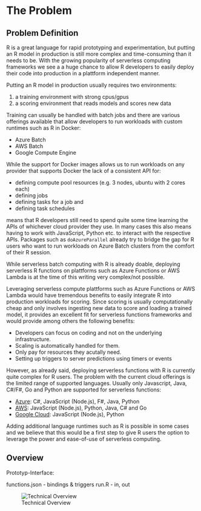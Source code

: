 # The Problem
<!-- 
Outlining the issue / weak point / problem to be solved by this proposal. This should be a compelling section that sets the reader up for the next section - the proposed solution!

It is important to cover:

 - [ ] What the problem is
 - [ ] Who it affects
 - [ ] Have there been previous attempts to resolve the problem
 - [ ] Why it should be tackled
-->



## Problem Definition

R is a great language for rapid prototyping and experimentation, but putting an R model in production is still more complex and time-consuming than it needs to be. With the growing popularity of serverless computing frameworks we see a a huge chance to allow R developers to easily deploy their code into production in a plattform independent manner.


Putting an R model in production usually requires two environments:

1. a training environment with strong cpus/gpus
2. a scoring environment that reads models and scores new data

Training can usually be handled with batch jobs and there are various offerings available that allow developers to run workloads with custom runtimes such as R in Docker:

- Azure Batch
- AWS Batch
- Google Compute Engine

While the support for Docker images allows us to run workloads on any provider that supports Docker the lack of a consistent API for:

- defining compute pool resources (e.g. 3 nodes, ubuntu with 2 cores each)
- defining jobs
- defining tasks for a job and
- defining task schedules

means that R developers still need to spend quite some time learning the APIs of whichever cloud provider they use. In many cases this also means having to work with JavaScript, Python etc. to interact with the respective APIs. Packages such as `doAzureParallel` already try to bridge the gap for R users who want to run workloads on Azure Batch clusters from the comfort of their R session.

While serverless batch computing with R is already doable, deploying serverless R functions on plattforms such as Azure Functions or AWS Lambda is at the time of this writing very complex/not possible.

Leveraging serverless compute plattforms such as Azure Functions or AWS Lambda would have tremendous benefits to easily integrate R into production workloads for scoring. Since scoring is usually computationally cheap and only involves ingesting new data to score and loading a trained model, it provides an excellent fit for serverless functions frameworks and would provide among others the following benefits:

- Developers can focus on coding and not on the underlying infrastructure.
- Scaling is automatically handled for them.
- Only pay for resources they acutally need.
- Setting up triggers to server predictions using timers or events

However, as already said, deploying serverless functions with R is currently quite complex for R users. The problem with the current cloud offerings is the limited range of supported languages. Usually only Javascript, Java, C#/F#, Go and Python are supported for serverless functions:

- [Azure](https://docs.microsoft.com/en-us/azure/azure-functions/supported-languages): C#, JavaScript (Node.js), F#, Java, Python
- [AWS](https://aws.amazon.com/lambda/faqs/): JavaScript (Node.js), Python, Java, C# and Go
- [Google Cloud](https://cloud.google.com/functions/docs/writing/): JavaScript (Node.js), Python

Adding additional language runtimes such as R is possible in some cases and we believe that this would be a first step to give R users the option to leverage the power and ease-of-use of serverless computing.


## Overview

Prototyp-Interface:

functions.json - bindings & triggers
run.R - in, out

![Technical Overview](proposal/img/serverless.png)




